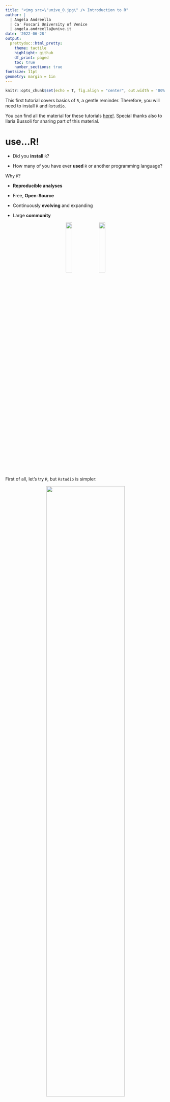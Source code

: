 ```yaml
---
title: "<img src=\"unive_0.jpg\" /> Introduction to R"
author: | 
  | Angela Andreella 
  | Ca' Foscari University of Venice
  | angela.andreella@unive.it
date: '2022-06-28'
output:
  prettydoc::html_pretty:
    theme: tactile
    highlight: github
    df_print: paged
    toc: true
    number_sections: true
fontsize: 11pt
geometry: margin = 1in
---
```


<style type="text/css">
.main-container {
  max-width: 1100px;
  margin-left: auto;
  margin-right: auto;
}
</style>

```r
knitr::opts_chunk$set(echo = T, fig.align = "center", out.width = '80%', warning = F, message = F)
```

This first tutorial covers basics of `R`, a gentle reminder. Therefore, you will need to install `R` and `Rstudio`. 

You can find all the material for these tutorials [here!](https://github.com/angeella/summer_school_2022_VERA). Special thanks also to Ilaria Bussoli for sharing part of this material. 

# use...R!

 - Did you **install** `R`?
 
 -  How many of you have ever **used** `R` or another programming language?
 
Why `R`?

 - **Reproducible analyses**
 
 - Free, **Open-Source**
 
 - Continuously **evolving** and expanding
 
 - Large **community**
 
<center> 
![](Images/download.png){width=20%} <style>
        p {line-width: 62em;}
    </style>![](Images/R-LadiesGlobal.png){ width=20% }
</center> 

First of all, let's try `R`, but `Rstudio` is simpler:

<center>
![](Images/Rstudio.png){ width=70% }
</center> 
<br>


`r emo::ji("boom")` **Please note**! `R` and `Rstudio` are not the same! `R` is a programming language while `Rstudio` is an IDE (integrated development environment) which makes `R` user-friendly.


# Packages for everyone!

`R` provides a number of **packages** that contain very useful functions of various kinds. For example with the following commands:
 
:::: {style="display: grid; grid-template-columns: auto auto; grid-column-gap: 5px; place-items: start;"}
::: {}
__R commands__ 

```r
install.packages("ggplot2") 
library(ggplot2) 
```
:::
::: {}
__Comments__ 

* `install.packages(x)` -- install the package called `x`.
* `library(x)` -- recall the installed package called `x` in our session.
:::
:::: 

So, we install the package ``ggplot2`` and we recall it in our session. This package permits to create fancy graphical plots.

$\rightarrow$ For each idea that you want to apply in `R`, probably a package exists which will resolve all your problems. If you find the following error:

```r
Error in library(dplyr) : there is no package called dplyr
```

means that you must install the package ``dplyr``. 
`r emo::ji("smile")` 

`r emo::ji("boom")` **Please note**! find errors/bugs on google or [stackoverflow](https://stackoverflow.com)!

<center>
![](Images/stackoverflow.png){ width=30% }
</center>

# Operations

For the operations of addition, subtraction, multiplication and division we use $+ - * /$. For power elevation, $**$ or $^$ is used.

```r
(4+5)*3
```

Logical operators correspond to the following symbols:


:::: {style="display: grid; grid-template-columns: auto auto; grid-column-gap: 5px; place-items: start;"}
::: {}
__R commands__ 

```r
# Variable "Country"
DB$Country <- as.factor(DB$Country) 
levels(DB$Country)
# Variable "Region"
DB$Region <- as.factor(DB$Region) 
levels(DB$Region)
# Variable "Hemisphere"
table(DB$Hemisphere)
DB$Hemisphere <- ifelse(DB$Hemisphere == "noth", "north", DB$Hemisphere)
DB$Hemisphere <- as.factor(DB$Hemisphere) 
levels(DB$Hemisphere)
```
:::
::: {}
__Comments__ 

* `as.factor(x)` -- function transforming variable `x` in a categorical one.
* `levels(x)` -- function listing all levels of variable `x`.
* `table(x)` -- check how many values the variable `x` takes.
* `ifelse(cond, x, y)` -- if `cond` is satisfied then return `x` else `y`.
:::
::::


```r
& #AND
| #OR
> #greater
< #less
== #equal
!= #not equal
>= #greater equal
<= #less equal
```

`r emo::ji("boom")` **Please note**! The symbols ``=`` and ``<-`` are used to assign a value to a variable

```r
pluto = "hello"
```

different from `==` (logical operation defining equal)! 

Let see some examples together:

```r
4==10
5!=10
(4==4)&(10!=1)
8>=10
3<20
```

`r emo::ji("boom")` **Please note**!

```r
TRUE==1
```

```r
FALSE==0
```

# Other fundamental commands

**Help?**

```r
help("+") #we ask for help to understand the + operation
```

**Change working directory?**

```r
setwd("my_path")
```

**How see the objects in my working directory?**

```r
ls()
```

**How remove some objects in my working directory?**

```r
rm(list = ls()) #remove all objects of my working directory
rm(pluto) #remove the objects called pluto
```

# Load data

How load data? depends... `r emo::ji("face")`

First of all, you must understand the type of document (xlsx, csv, xls, txt etc), generally, there will be a specific command:

```r
read.table("path/file_name.txt") # txt
read.csv("path/file_name.csv") # csv
read.xlsx("path/file_name.xlsx") # xlsx
```

etc.. if you have doubts, use the ``help``, google, stackoverflow or [R-bloggers](https://www.r-bloggers.com/)! `r emo::ji("smile")`

or you can go to File $\rightarrow$ Import Datasets $\rightarrow$ ...

# Objects

## Vector
 
```r
pluto <- c(1:100) #create a vector containing number from 1 to 100
pluto1 <- seq(1,500,5) #create a vector with values from 1 to 500 for every 5 values
pluto2 <- rep(10,5) #create a vector where the value 10 is repeated 5 times
pluto[3] #recall the element of the vector pluto that is at position 3
pluto[1:3] #recall the element of the vector pluto that is in the 1,2,3 position
is.vector(pluto) #check that pluto is a vector
length(pluto) #dimension of vector pluto?
sort(pluto) #we sort pluto
pluto/5 #we divide each element of pluto by 5
```

## Matrix
 
```r
foo <- matrix(data = 10, nrow = 10, ncol = 5) #Create a matrix 
#with 10 rows and 5 columns containing only 10
foo1 <- matrix(data = foo, nrow = 20, ncol = 5, byrow = T) #let's put foo in
#foo! starting with rows (byrow)
foo2 <- cbind(pluto,pluto1) #Unit the two vectors by column
foo3 <- rbind(pluto,pluto1) #Unit the two vectors by row
dim(foo) #Dimension of foo?
ncol(foo) #number of columns of foo?
nrow(foo) #number of rows of foo?
is.matrix(foo) #Check that foo is an array 
```

`r emo::ji("boom")` if you don't remember $\rightarrow$ `help(matrix)`! 

## Data-frame
 
```r
rick <- data.frame(foo2[1:20,]) #create a dataframe named rick 
#which takes the first 20 observations of foo2
dim(rick) #dimension? nrow, ncol etc as a matrix
colnames(rick) #column names?
rownames(rick) #row names?
rownames(rick) <- letters[1:dim(rick)[1]] #rename the rows of rick 
#as the first 20 letters of the alphabet
rick[10,2] #recall the element of the 10th row and 2nd column
rick$pluto #recall the variable pluto (first column)
```
 
> **_Question:_** _Which are the difference between `data.frame` e `matrix`?_ 


Before continuing...

 1. Questions `r emo::ji("question")`
 
 2. But do I lose everything I have uploaded/written? No of course `r emo::ji("smile")`
 
```r
save(rick, file = 'your_path/my_first_RData.RData') #save the object 
#rick in my_my_first_RData
load("your_path/my_first_RData.RData") #and load it back into the working directory!
``` 

# A bit of Exploratory Data Analysis (EDA)

This is a crucial part and usually takes up most of the time. A proper and extensive exploratory data analysis (EDA) would reveal interesting patterns and help to prepare the data in a better way for the following analyses. It can be roughly summarised in 3 big parts:

1. _Structure and summary of data_ -- To check the type of variables in the data set and compute location indeces (e.g., mean, median) of the variables of interest.
2. _Exploratory plots_ -- Histograms, boxplots, barplots, correlogram or scatterplots (e.g., skeweness, outliers).
3. _"Cleaning" process_ -- Are there any NAs? Missing values? Integer variables to be converted in factors?

Let's take a real example, we will use the `Happiness and Alcohol Consumpation` data set available at [Kaggle](https://www.kaggle.com/marcospessotto/happiness-and-alcohol-consumption) or in the `Datasets` folder. 

```r
DB <- read.csv("Datasets/HappinessAlcoholConsumption.csv")
```

Were recorded `r library(tidyverse); DB %>% ncol()` different characteristics on `r library(tidyverse); DB %>% nrow()` countries during the year $2016$. In particular, these features were:

- *Country* - Name of the country;
- *Region* - Region the country belongs to;
- *Hemisphere* - Hemisphere of country;
- *HappinessScore* - A metric measured that asks the sampled people the question: ``How would you rate your happiness on a scale of $0$ to $10$ where $10$ is the happiest'';
- *HDI* - Human Development Index by United Nations Development Programme;
- *GDP_PerCapita* - Gross Domestic Product index;
- *Beer_PerCapita* - Liters ( per capita ) of beer consumption;
- *Spirit_PerCapita* - Liters ( per capita ) of spirit consumption;
- *Wine_PerCapita* - Liters ( per capita ) of wine consumption.

## Structure and summary of data

and see some examples of type of objects:

:::: {style="display: grid; grid-template-columns: auto auto; grid-column-gap: 5px; place-items: start;"}
::: {}
__R commands__ 

```r
is.data.frame(DB) 
str(DB) 
head(DB) 
View(DB) 
```
:::
::: {}
__Comments__ 

* `is.data.frame(x)` -- check if `x` is a data.frame object.
* `str(x)` -- function display the internal structure of the data.frame object `x`.
* `head(x)` -- return the first six observations (rows) of the data.frame object `x`.
* `View(x)` -- open the data.frame object `x` in another window.
:::
::::

Thanks to the function `str()` we can see the structure of the data, e.g.,:

 1. Numeric : `HappinessScore`, `GDI_PerCapita`;
 
 2. Character: `Country`, `Region`, `Hemisphere`; 
 
 3. Integer: `HDI`, `Beer_PerCapita`, `Spirit_PerCapita`, `Wine_PerCapita` ;  
 
We must transform the variables `Country`, `Region` and `Hemisphere` as factors to be interpreted as categorical variables with `r levels(DB$Country)` levels for `Country`, `r levels(DB$Region)` levels for `Region`, and `r levels(DB$Hemisphere)` levels for `Hemisphere`. 
 
:::: {style="display: grid; grid-template-columns: auto auto; grid-column-gap: 5px; place-items: start;"}
::: {}
__R commands__ 

```r
# Variable "Country"
DB$Country <- as.factor(DB$Country) 
levels(DB$Country)
# Variable "Region"
DB$Region <- as.factor(DB$Region) 
levels(DB$Region)
# Variable "Hemisphere"
table(DB$Hemisphere)
DB$Hemisphere <- ifelse(DB$Hemisphere == "noth", "north", DB$Hemisphere)
DB$Hemisphere <- as.factor(DB$Hemisphere) 
levels(DB$Hemisphere)
```
:::
::: {}
__Comments__ 

* `as.factor(x)` -- function transforming variable `x` in a categorical one.
* `levels(x)` -- function listing all levels of variable `x`.
* `table(x)` -- check how many values the variable `x` takes.
* `ifelse(cond, x, y)` -- if `cond` is satisfied then return `x` else `y`.
:::
::::

Using `summary()` on an object of class `data.frame`, we can compute basic statistics for each variable in the data set: minimum, maximum and mean values and quartiles:

```r
summary(DB)
```

or we can use the commands `max()`, `min()`, `median()`, `quantile()`, `mean()`.

```r
out <- data.frame(
min = min(DB$HappinessScore),
quantile025 = quantile(DB$HappinessScore, 0.25),
median = median(DB$HappinessScore),
mean = mean(DB$HappinessScore),
quantile075 = quantile(DB$HappinessScore, 0.75),
max = max(DB$HappinessScore))
rownames(out) <- NULL #remove rownames of the objects out
out
```

## Exploratory plots

<br>![](Images/pie1.gif){width=100%}

We make histograms plot for each quantitative variable. We can use base `R` functions:

```r
var_interest_numeric <- colnames(DB)[!(colnames(DB) %in% c("Country", "Region", "Hemisphere"))]
for(i in c(1:length(var_interest_numeric))){
  
  hist(DB[,var_interest_numeric[i]], main = var_interest_numeric[i], xlab = var_interest_numeric[i])
}
```


or we can use the packages `dplyr`, `tidyr`, `ggplot`:

```r
library(dplyr)
library(ggplot2)
library(tidyr)
```


```r
DB %>%
  dplyr::select(all_of(var_interest_numeric)) %>%
  gather(cols, value) %>%
  ggplot(aes(x = value)) + geom_histogram(bins = 50) + facet_wrap(.~ cols, ncol = 3, scales = "free")
```

for the factor variables (`Region`, `Hemisphere`), we can use the `barplot` function:

```r
var_interest_factor <- c("Region", "Hemisphere")
for(i in c(1:length(var_interest_factor))){
  
  barplot(table(DB[,var_interest_factor[i]]), main = var_interest_factor[i], xlab = var_interest_factor[i])
}
```

We do not consider the variable `Region` since it has $122$ unique values. In the same way as before, but using the command `geom_bar()`, we can use the packages `dplyr`, `tidyr`, `ggplot`:

```r
DB %>%
  dplyr::select(all_of(var_interest_factor)) %>%
  gather(cols, value) %>%
  ggplot(aes(x = value)) + geom_bar() + facet_wrap(.~ cols, ncol = 3, scales = "free")
```

In the same way we can produce some boxplot using the basic `R` command `boxplot()` 

```r
for(i in c(1:length(var_interest_numeric))){
  
  boxplot(DB[,var_interest_numeric[i]], main = var_interest_numeric[i], xlab = var_interest_numeric[i])
}
```

or the `geom_boxplot()` function from the package `ggplot2`:

```r
DB %>%
  dplyr::select(all_of(var_interest_numeric)) %>%
  gather(cols, value) %>%
  ggplot(aes(x = value)) + geom_boxplot() + facet_wrap(.~ cols, ncol = 3, scales = "free")
```

> **_Question:_** _Are there any missing values or NAs?_

We can check the correlation between the *quantitative* variables to look at the level of linear dependence between pairs of two variables. We can either 

(a) Read the correlation matrix (since the correlation matrix is symmetric -- $COR(X,Y) = COR(Y,X)$ --, we can simply look at the upper or lower triangular version of it).

:::: {style="display: grid; grid-template-columns: 1fr 2fr; grid-column-gap: 20px; place-items: start;"}
::: {}
__R commands__ 

```r
# Correlation matrix
corr_matrix <- round(cor(DB[,var_interest_numeric]), 2)
corr_matrix[lower.tri(corr_matrix)] <- 0
corr_matrix
```
:::
:::{}
__Comments__ 

* First line:
  * `DB[,var_interest_numeric]` -- keep only the columns having name included in the `var_interest_numeric` vector.
  * `cor(DB[...])` -- compute the correlation matrix for all possible couples of variables in the data set.
  * `round(cor(...), 2)` -- rounds to two decimal places all correlation values.
* Second line: keep only the values in the upper triangular part of the matrix for a better reading.
:::
::::

(b) Plot the correlation matrix through a correlogram (higher absolute values of correlation between pairs of variables correspond to more vibrant colors on the cells of the correlogram for those pairs).

:::: {style="display: grid; grid-template-columns: 1fr 2fr; grid-column-gap: 20px; place-items: start;"}
::: {}
__R commands__ 

```r
# Correlogram
library(ggcorrplot)                                             
ggcorrplot(corr_matrix, 
           type = "upper", 
           lab = T, 
           lab_size = 7, 
           outline.col = "white", 
           colors = c("tomato2", 
                      "white", 
                      "springgreen3"), 
           title = "", 
           ggtheme = theme_gray, 
           p.mat = cor_pmat(corr_matrix), 
           pch.cex = 30, 
           tl.cex = 20)
```
:::
:::{}
__Comments__ 

* Install and load the library `ggcorrplot` to plot the correlogram. 
* The function to be used is `ggcorrplot(x)`, where `x` is the correlation matrix (basic usage).
* In particular:
  * `corr_matrix` -- the first argument to be passed is the correlation matrix.
  * `type = "upper"` -- print only the upper triangular part of the matrix.
  * `lab = T` -- add correlation values on the plot. 
  * `lab_size = 7` -- dimension of correlation values on the plot.
  * `outline.col = "white"` -- border color of the cells of the correlation values.
  * `colors = c("tomato2", "white", "springgreen3")` -- vector of 3 colors for negative, mid and positive correlation values.
  * `title = ""` -- no title of the plot.
  * `ggtheme = theme_gray` -- ggplot2 function or theme object
  * `p.mat = cor_pmat(corr_matrix)` -- matrix of p-values, computed using the function `cor_pmat()`, from the hypothesis testing procedure with $H_0: correlation = 0$ vs $H_1: correlation \neq 0$. All those correlation values for which the p-value of the test was bigger than significance level $\alpha = 0.05$ are crossed.
  * `pch.cex = 30` -- size of symbol for not statistically significant correlation values.
  * `tl.cex = 20` -- size of variable name labels.
:::
::::

*General note:* If you use a function inside a package only one time, and you don't want to occupy memory when loading all the functions inside that package, once you have installed the latter you can simply call the function of interest by `package::function(...)`. For example, if we only want to use the `ggcorrplot` function from the homonymous package, we can simply use `ggcorrplot::ggcorrplot(x)`.

However, to speed up the code's writing we can use the following function from the `stats` package which is a basic package in `R`:

```r
heatmap(corr_matrix)
```

or the `corrplot` function from the `corrplot` package:

```r
corrplot::corrplot(corr_matrix)
```


Another way to analyse the relationships between numerical variables is through the graphical explotation of the scatterplots. 

```r
# We plot a matrix of scatterplot using the "splom" function from the "lattice" library
lattice::splom(x = DB[, var_interest_numeric], pch = "*")
# We can imitate the latter plot using also basic R:
pairs(DB[, var_interest_numeric], pch = "*", col = "#0080ff")
```

> **_Question:_** _What type or relationships can we detect?_

## "Cleaning" process

We can also prepare training and test data sets for prediction for (eventual) future analyses:

```r
# Number of total rows in the data set (= maximum sample size from which we can draw random units):
n <- nrow(DB)
# Size of the training data set (3/4 of "census_tracts"):
size <- round(0.75 * n)
# We set a seed for reproducibility of our results:
set.seed(666)
# We sample the row indeces representing the statistical units that will end up in the training set:
row.ind <- sample(x = 1:n, size = size) 
train_db <- DB[row.ind,]
# The remaining row indeces corresponds to the statistical units that end up in the test set:
test_db <- DB[-row.ind,]
# Check on factors (we must have all levels of categorical variables in both training and test sets):
all.equal(levels(train_db$Country), levels(test_db$Country))
all.equal(levels(train_db$Region), levels(test_db$Region))
```

_A little comment:_ When we split the original data set in training and test and there are categorical variables, it is better to check that all levels/categories of those variables are present in both training and test data. 

> **_Question:_** _What could happen if categorical variable $X$ has all its levels in the training set but not in the test set? And if it has all its levels in the test set, but not the training one?_

# Linear regression

<center>
![](Images/regression.png){ width=70% }
</center> 
<br>

## The model

We will start by fitting a simple linear regression model, with `HappinessScore` as the response variable and `Beer_PerCapita` as the predictor: 
\[
  \text{EQ. 1:} \qquad \text{HappinessScore}_i \approx \beta_0 + \beta_1 \, \text{Beer_PerCapita}_i, \qquad i = 1, \dots, n.
\]
The interest lies in testing the coefficients of the linear model, specifically $\beta_1$:

- The null hypothesis is that the coefficient associated with `Beer_PerCapita` is zero -- $H_0: \beta_1 = 0$.
- The alternative hypothesis is that the coefficient associated with `Beer_PerCapita` is not zero -- $H_1: \beta_1 \neq 0$ $\longrightarrow$ there exists a relationship between (the dependent variable) `HappinessScore` and (the independent variable) `HappinessScore`.
- If the $p$-value associated to the estimate of $\beta_1$ is less than 0.05, we usually reject the null hypothesis.

To see detailed results of the model, we can use the `summary` method for class `lm()`, the class of objects representing linear models in <tt>R</tt> (one of them): this gives us $p$-values and standard errors for all coefficients in the model, as well as the $R^2$ statistic and $F$-statistic: the former measures the proportion of the variation in the dependent variable explained by all of independent variables in the model, while, if the latter is statistically significant, the model can be considered "good". 

:::: {style="display: grid; grid-template-columns: auto 2fr; grid-column-gap: 20px; place-items: start;"}
::: {}
__R commands__

```r
# Simple linear regression model:
lm.fit.simple <- lm(formula = HappinessScore ~ Beer_PerCapita, 
                    # formula equivalent to the model in "EQ. 1"
                    data = DB)
summary(lm.fit.simple)
```
:::
::: {}
__Comments on `summary(lm.fit.simple)` output__

* `Call` section -- print the code of the linear regression model.
* `Residuals` section -- Location indeces of the residuals of the model, computed as $$e_i = y_i - \hat{y}_i = \text{HappinessScore}_i - \widehat{\text{Beer_PerCapita}}_i,$$ for $i = 1, \dots, n$.
* `Coefficients` section -- Matrix of dimension "number of coefficients" $\times$ 4, where the 4 columns are 
  * `Estimate` -- estimates of $\beta_0$ and $\beta_1$, obtained through OLS (ordinary least squares). Let us use $\hat{\beta}_0$ and $\hat{\beta}_1$ as symbols for estimates of $\beta_0$ and $\beta_1$, respectively.
  * `Std. Error` -- standard errors for the estimates of $\beta_0$ and $\beta_1$.
  * `t value` -- t-statistic value corresponding to the tests $$H_0: \beta_0 = 0 \text{ vs } H_1: \beta_0 \neq 0$$ and $$H_0: \beta_1 = 0 \text{ vs } H_1: \beta_1 \neq 0.$$
  * `Pr(>|t|)` -- t-statistics related (two-sided) p-values.
* Other quantities, as $R^2$ and $F$-statistics.
:::
::::

> **_Question:_** _Is the coefficient associated to_ `Beer_PerCapita` _statistically significant? For which significance level $\alpha$? And what can we say about the model we just fitted? Is it good?_

## Interpretation of the results 

The fitted regression line can be written as 
\[ 
\widehat{\text{HappinessScore}}_i = \hat{\beta}_0 + \hat{\beta}_1 \, \text{Beer_PerCapita}_i = 4.78 + 0.05 \, \text{Beer_PerCapita}_i, \qquad i = 1, \dots, n. 
\]

We can say that the coefficient associated to `Beer_PerCapita` is statistically significant at a level $\alpha = 0.05$ (actually, at lower level), meaning that there exists a (strong) relationship between `HappinessScore` and `Beer_PerCapita`. Moreover, since it has a negative sign, we can interpret it as follows: if `Beer_PerCapita` differed by 1\%, `HappinessScore` will decrease by `r abs(round(coef(lm.fit.simple)[[2]], 3))` units, on average.

We can compute the $95\%$ confidence interval for the coefficient $\beta_0$ and $\beta_1$:

```r
# Confidence intervals
confint(lm.fit.simple)
```

## Prediction and confidence intervals

The `predict()` function can be used to produce confidence intervals and prediction intervals for the prediction of `HappinessScore` for a given value of `Beer_PerCapita`: the result is a matrix, with number of rows equal to the number of new values of `Beer_PerCapita` we pass to `predict`, and 3 columns, containing in the column 

* `fit` -- the estimated/predicted value of `HappinessScore` for a given value of `Beer_PerCapita`.
* `lwr` -- the lower extreme of the confidence/prediction intervals containing `HappinessScore` for a given value of `Beer_PerCapita`.
* `upr` -- the upper extreme of the confidence/prediction intervals containing `HappinessScore` for a given value of `Beer_PerCapita`.


* A 95\% confidence interval for the __coefficients of the simple linear regression__ is computed as 
\[ 
  \hat{\beta}_0 \pm 1.96 \cdot SE(\hat{\beta}_0) 
\] 
for $\beta_0$, or 
\[ 
  \hat{\beta}_1 \pm 1.96 \cdot SE(\hat{\beta}_1)
\] 
for $\beta_1$.
* A 95\% confidence interval for the __average response__ of the model regards $E(\text{HappinessScore})$.
* A 95\% prediction interval for the __individual response__ of the model regards $\text{HappinessScore}_{\text{new data}}$.

As an example:

```r
# Confidence intervals
predict(lm.fit.simple,                                       # lm fitted object
        newdata = data.frame(Beer_PerCapita = (c(40, 125, 200))),          # new values for Beer_PerCapita (to be given as data.frame)
        interval = "confidence")                             # type of interval
# Prediction intervals
predict(lm.fit.simple,                                       # lm fitted object
        newdata = data.frame(Beer_PerCapita = (c(40, 125, 200))),          # new values for Beer_PerCapita (to be given as data.frame)
        interval = "prediction")                             # type of interval
```

As expected, the confidence and prediction intervals are centered around the
same point but the latter are substantially wider.

## Graphical representation of the model

The plot of the regression model with both confidence and prediction intervals can be obtained as follows:

```r
# New data
new_Beer_PerCapita <- seq(min(DB$Beer_PerCapita), max(DB$Beer_PerCapita), by = 0.05)
# 95% confidence interval for regression line
conf_interval <- predict(lm.fit.simple, 
                         newdata = data.frame(Beer_PerCapita = new_Beer_PerCapita), 
                         interval = "confidence", level = 0.95)
# 95% prediction interval for regression line
pred_interval <- predict(lm.fit.simple, 
                         newdata = data.frame(Beer_PerCapita = new_Beer_PerCapita), 
                         interval = "prediction", level = 0.95)

# Plot
plot(x = DB$Beer_PerCapita,                                         # `Beer_PerCapita` on x-axis
     y = DB$HappinessScore,                                          # `HappinessScore` on y-axis
     pch = "*", cex = 0.8,                                            # graphical parameter
     xlab = "Beer Per Capita",                  # labels of x-axis and y-axis
     ylab = "mHappiness Score")
abline(lm.fit.simple, col = "blue")                          # regression line
lines(new_Beer_PerCapita, conf_interval[,2], col = "blue", lty = 2)            # lower extreme conf. interval
lines(new_Beer_PerCapita, conf_interval[,3], col = "blue", lty = 2)            # upper extreme conf. interval
lines(new_Beer_PerCapita, pred_interval[,2], col = "red", lty = 2)             # lower extreme pred. interval
lines(new_Beer_PerCapita, pred_interval[,3], col = "red", lty = 2)             # upper extreme pred. interval
legend("topright",                                                    # legend
       title = expression(1-alpha == 0.95 ~ ("95%")),
       legend = c("Conf. interval", "Pred. interval"),
       lty = 2, col = c("blue", "red"))
```

## Diagnostics

There is some evidence for non-linearity in the relationship between `Beer_PerCapita` and `HappinessScore`.

This non-linearity can be examineed also through some diagnostic plots. In order:

* **Top-left plot** -- **Residual versus fitted values** <br> This plot shows if residuals have non-linear behaviour, which may happen in case of a non-linear relationship between the predictor and the response. If you find equally spread residuals around a horizontal line in 0 without distinct patterns, that is a good indication you do not have non-linear relationships. 
* **Top-right plot** -- **Normal Q-Q plot** <br> This plot shows if residuals are normally distributed. It is a scatterplot created by plotting the theoretical quantiles of a standard normal distribution against the quantiles of the standardized residuals: if both sets of quantiles came from the same distribution (i.e., standard normal), we should see the points forming a line that is roughly straight. 
* **Bottom-left plot** -- **Scale-Location comparison** <br> This plot shows if residuals are spread equally along the ranges of predictors. This is how you can check the assumption of homoscedasticity in your data (homoscedasticity means equal variance). If you see a horizontal line in 1 with equally (randomly) spread points, than the situation is good.
* **Bottom-right plot** -- **Residuals vs Leverage** <br> This plot helps us to find influential cases (i.e., subjects) if any. Not all outliers are influential in linear regression analysis: even though data have extreme values, the regression results wouldn't be much different if we either include or exclude them from analysis. On the other hand, some cases could be very influential even if they look to be within a reasonable range of the values. To detect those values, we observe if there are values at the upper/lower right corner of this graph, outside of a dashed line called Cook's distance: when this happens, the cases are influential to the regression results, meaning that the regression results will be altered if we exclude them.

:::: {style="display: grid; grid-template-columns: auto auto; grid-column-gap: 20px; place-items: start;"}
::: {}
__R commands__

```r
# Diagnostic plots
par(mfrow = c(2,2))
plot(lm.fit.simple)
par(mfrow = c(1,1))
# # Alternatively
# autoplot(lm.fit.simple, label.size = 3)
```
:::
::: {}
__Comments__

* **Residual versus fitted values** -- We can see a parabolic pattern in our case, meaning that there is a non-linear relationship that was not explained by the model and was left out in the residuals.
* **Normal Q-Q plot** -- The points do not follow the straight line, meaning that the standardized residuals probably not follow a standard normal distribution (i.e., the residuals are not normal).
* **Scale-Location** -- The residuals seem to spread wider the closer it gets to 0 along the x-axis. Because of that, the red smooth line is not horizontal and shows a parabolic behaviour.
* **Residuals vs Leverage** -- This is a typical case when there are no influential observations. The Cook's distance lines (i.e., red dashed lines) are not seen because all cases are well inside of it. 
:::
::::

## Multiple linear regression

We can add more variables to the model, keeping in mind that now we have both quantitative and qualitative variables to take into consideration as predictors. 
\[
  \text{HappinessScore}_i \approx \beta_0 + \beta_1 \, \text{Beer_PerCapita}_i + \beta_2 \text{HDI}_i + \dots + \beta_{3} \text{Wine_PerCapita}_i, \qquad i = 1, \dots, n.
\]
Below we use the syntax `formula = response variable ~.` inside `lm()` to include all the variables except `HappinessScore` in the model as linear independent predictors, while `-Country` after the symbol `~` permits to not consider the `Country` variable into the model.

> **_Question:_** _What does we find? How can we interpret the results of the regression models? And in terms of goodness of the model, what does the $F$-statistic tell us?_

```r
lm.fit.multiple <- lm(HappinessScore ~. -Country, data = DB)
summary(lm.fit.multiple)
# car::vif(lm.fit.multiple)
```

## Interaction terms

It is easy to include interaction terms in a linear model using the `lm()` function.

```r
lm.fit.interactions <- lm(HappinessScore ~ Beer_PerCapita*Hemisphere, data = DB)
summary(lm.fit.interactions)
```

> **_Question:_** _What does we find? How can we interpret the results of the regression models? And in terms of goodness of the model, what does the $F$-statistic tell us?_

## Non-linear transformations of the predictors

The `lm()` function can also accommodate non-linear transformations of the predictors. For instance:

```r
lm.fit.nonlinear <- lm(HappinessScore ~ Beer_PerCapita + I(Beer_PerCapita^2), data = DB)
summary(lm.fit.nonlinear)
```

The near-zero $p$-value associated with the quadratic term suggests that it leads to an improved model. We use the `anova()` function to further quantify the extent to which the quadratic fit is superior to the linear fit:

```r
anova(lm.fit.simple, lm.fit.nonlinear)
```

The `anova()` function performs a hypothesis test comparing the two models. The null hypothesis is that the two models fit the data equally well, and the alternative hypothesis is that the model with both linear and quadratic terms is superior. Here the $F$-statistic is 135 and the associated $p$-value is virtually zero. This provides very clear evidence that the model containing the predictors `Beer_PerCapita` and `Beer_PerCapita`$^2$ is far superior to the model that only contains the predictor `Beer_PerCapita`.

> **_Question:_** _Is this surprising or not? And what can we say from the diagnostics below?_

```r
par(mfrow = c(2,2))
plot(lm.fit.nonlinear)
par(mfrow = c(1,1))
# # Alternatively
# autoplot(lm.fit.nonlinear, label.size = 3)
```


# Concluding.. Do you want to become a supeR useR?

What to do?

- Train `r emo::ji("sports")`

- Work out the bugs yourself `r emo::ji("bug")`

- Document yourself `r emo::ji("book")`:

   - Google, [R-bloggers](https://www.r-bloggers.com/), ...

   - [R Cookbook](https://www.amazon.com/Cookbook-OReilly-Cookbooks-Paul-Teetor/dp/0596809158/ref=dp_rm_title_0)
   
   - [R in a Nutshell](https://www.amazon.com/R-Nutshell-In-OReilly/dp/144931208X/ref=dp_rm_title_3)
   
   - [Learning R](https://www.amazon.com/Learning-R-Richard-Cotton/dp/1449357105/ref=dp_rm_title_1)
   
   - [An Introduction to Statistical Learning: with Applications in R](https://www.amazon.com/Introduction-Statistical-Learning-Applications-Statistics/dp/1461471370/ref=pd_sim_14_1?ie=UTF8&dpID=41oQwj8rS0L&dpSrc=sims&preST=_AC_UL160_SR106%2C160_&refRID=0CHFMDE74NCF14EF71EM)
   
  

